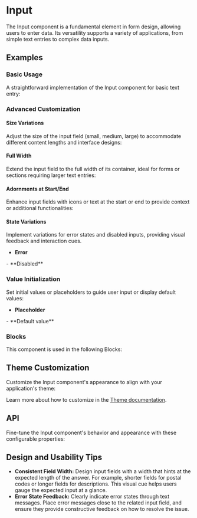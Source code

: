 

# Input
The Input component is a fundamental element in form design, allowing users to enter data.
Its versatility supports a variety of applications, from simple text entries to complex data inputs.

## Examples
### Basic Usage
A straightforward implementation of the Input component for basic text entry:
<StoryRenderer path="components/Input.story.tsx" name="Basic" storybookKey="components-form-input--basic" />

### Advanced Customization
#### Size Variations
Adjust the size of the input field (small, medium, large) to accommodate different content lengths and interface designs:
<StoryRenderer path="components/Input.story.tsx" name="Sizes" storybookKey="components-form-input--sizes" />

#### Full Width
Extend the input field to the full width of its container, ideal for forms or sections requiring larger text entries:
<StoryRenderer path="components/Input.story.tsx" name="FullWidth" storybookKey="components-form-input--full-width" />

#### Adornments at Start/End
Enhance input fields with icons or text at the start or end to provide context or additional functionalities:
<StoryRenderer path="components/Input.story.tsx" name="StartEndAdorment" storybookKey="components-form-input--start-end-adorment" />

#### State Variations
Implement variations for error states and disabled inputs, providing visual feedback and interaction cues.

- **Error**
<StoryRenderer path="components/Input.story.tsx" name="Error" storybookKey="components-form-input--error" />
- **Disabled**
<StoryRenderer path="components/Input.story.tsx" name="Disabled" storybookKey="components-form-input--disabled" />

### Value Initialization
Set initial values or placeholders to guide user input or display default values:
- **Placeholder**
<StoryRenderer path="components/Input.story.tsx" name="Placeholder" storybookKey="components-form-input--placeholder" />
- **Default value**
<StoryRenderer path="components/Input.story.tsx" name="DefaultValue" storybookKey="components-form-input--default-value" />

### Blocks
This component is used in the following Blocks:

<Cards>
  <Cards.Card title="Forgot Password" href="/blocks/authentication/forgot-password" />
  <Cards.Card title="Login" href="/blocks/authentication/login" />
  <Cards.Card title="MFA" href="/blocks/authentication/mfa" />
  <Cards.Card title="Register" href="/blocks/authentication/register" />
  <Cards.Card title="Not Found" href="/blocks/foundation/not-found" />
  <Cards.Card title="Contact" href="/blocks/foundation/contact" />
  <Cards.Card title="MFA" href="/blocks/authentication/mfa" />
  <Cards.Card title="Profile" href="/blocks/administration/profile" />
</Cards>

## Theme Customization
Customize the Input component's appearance to align with your application's theme:
<ThemeRender name="input" />

Learn more about how to customize in the [Theme documentation](/docs/theme/getting-started).

## API
Fine-tune the Input component's behavior and appearance with these configurable properties:
<PropsTable name="Input" />

## Design and Usability Tips

- **Consistent Field Width:** Design input fields with a width that hints at the expected length of the answer. For example, shorter fields for postal codes or longer fields for descriptions. This visual cue helps users gauge the expected input at a glance.
- **Error State Feedback:** Clearly indicate error states through text messages. Place error messages close to the related input field, and ensure they provide constructive feedback on how to resolve the issue.

